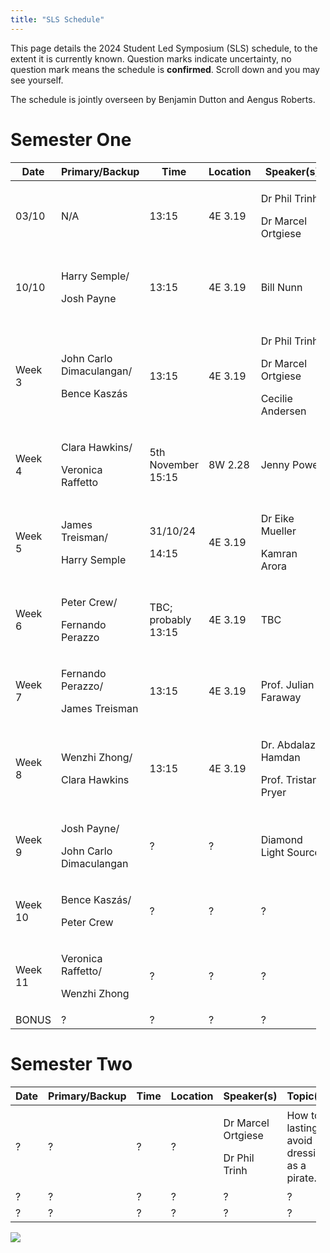 ```yaml
---
title: "SLS Schedule"
---
```


This page details the 2024 Student Led Symposium (SLS) schedule, to the extent it is currently known. Question marks indicate uncertainty, no question mark means the schedule is **confirmed**. Scroll down and you may see yourself.

The schedule is jointly overseen by Benjamin Dutton and Aengus Roberts.

# Semester One

+----------+--------------------------+---------------------+----------+----------------------+--------------------------------+
| Date     | Primary/Backup           | Time                | Location | Speaker(s)           | Topic(s)                       |
+==========+==========================+=====================+==========+======================+================================+
| 03/10    | N/A                      | 13:15               | 4E 3.19  | Dr Phil Trinh        | Introduction to SLS.           |
|          |                          |                     |          |                      |                                |
|          |                          |                     |          | Dr Marcel Ortgiese   |                                |
+----------+--------------------------+---------------------+----------+----------------------+--------------------------------+
| 10/10    | Harry Semple/            | 13:15               | 4E 3.19  | Bill Nunn            | Basic Git and GitHub.          |
|          |                          |                     |          |                      |                                |
|          | Josh Payne               |                     |          |                      | A website.                     |
+----------+--------------------------+---------------------+----------+----------------------+--------------------------------+
| Week 3   | John Carlo Dimaculangan/ | 13:15               | 4E 3.19  | Dr Phil Trinh        | Life as a PhD Student.         |
|          |                          |                     |          |                      |                                |
|          | Bence Kaszás             |                     |          | Dr Marcel Ortgiese   | Software/Literature tools.     |
|          |                          |                     |          |                      |                                |
|          |                          |                     |          | Cecilie Andersen     | Time Management.               |
+----------+--------------------------+---------------------+----------+----------------------+--------------------------------+
| Week 4   | Clara Hawkins/           | 5th November 15:15  | 8W 2.28  | Jenny Power          | How to give a good talk        |
|          |                          |                     |          |                      |                                |
|          | Veronica Raffetto        |                     |          |                      |                                |
+----------+--------------------------+---------------------+----------+----------------------+--------------------------------+
| Week 5   | James Treisman/          | 31/10/24            | 4E 3.19  | Dr Eike Mueller      | HPC demo + examples            |
|          |                          |                     |          |                      |                                |
|          | Harry Semple             | 14:15               |          | Kamran Arora         |                                |
+----------+--------------------------+---------------------+----------+----------------------+--------------------------------+
| Week 6   | Peter Crew/              | TBC; probably 13:15 | 4E 3.19  | TBC                  | Advanced version control       |
|          |                          |                     |          |                      |                                |
|          | Fernando Perazzo         |                     |          |                      |                                |
+----------+--------------------------+---------------------+----------+----------------------+--------------------------------+
| Week 7   | Fernando Perazzo/        | 13:15               | 4E 3.19  | Prof. Julian Faraway | Exploratory data visualisation |
|          |                          |                     |          |                      |                                |
|          | James Treisman           |                     |          |                      |                                |
+----------+--------------------------+---------------------+----------+----------------------+--------------------------------+
| Week 8   | Wenzhi Zhong/            | 13:15               | 4E 3.19  | Dr. Abdalaziz Hamdan | Firedrake and finite elements  |
|          |                          |                     |          |                      |                                |
|          | Clara Hawkins            |                     |          | Prof. Tristan Pryer  |                                |
+----------+--------------------------+---------------------+----------+----------------------+--------------------------------+
| Week 9   | Josh Payne/              | ?                   | ?        | Diamond Light Source | ITT Problems Briefing          |
|          |                          |                     |          |                      |                                |
|          | John Carlo Dimaculangan  |                     |          |                      |                                |
+----------+--------------------------+---------------------+----------+----------------------+--------------------------------+
| Week 10  | Bence Kaszás/            | ?                   | ?        | ?                    | ?                              |
|          |                          |                     |          |                      |                                |
|          | Peter Crew               |                     |          |                      |                                |
+----------+--------------------------+---------------------+----------+----------------------+--------------------------------+
| Week 11  | Veronica Raffetto/       | ?                   | ?        | ?                    | ?                              |
|          |                          |                     |          |                      |                                |
|          | Wenzhi Zhong             |                     |          |                      |                                |
+----------+--------------------------+---------------------+----------+----------------------+--------------------------------+
| BONUS    | ?                        | ?                   | ?        | ?                    | ?                              |
+----------+--------------------------+---------------------+----------+----------------------+--------------------------------+

# Semester Two

+--------+----------------+--------+----------+--------------------+----------------------------------------------+
| Date   | Primary/Backup | Time   | Location | Speaker(s)         | Topic(s)                                     |
+========+================+========+==========+====================+==============================================+
| ?      | ?              | ?      | ?        | Dr Marcel Ortgiese | How to lastingly avoid dressing as a pirate. |
|        |                |        |          |                    |                                              |
|        |                |        |          | Dr Phil Trinh      |                                              |
+--------+----------------+--------+----------+--------------------+----------------------------------------------+
| ?      | ?              | ?      | ?        | ?                  | ?                                            |
+--------+----------------+--------+----------+--------------------+----------------------------------------------+
| ?      | ?              | ?      | ?        | ?                  | ?                                            |
+--------+----------------+--------+----------+--------------------+----------------------------------------------+

![](cohort11.jpg)
